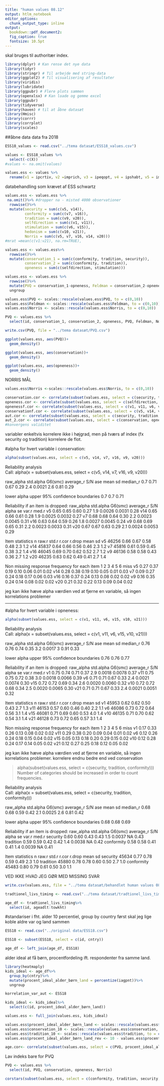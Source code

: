 ---
title: "human values 08.12"
output: htlm_notebook
editor_options: 
  chunk_output_type: inline
output:   
  bookdown::pdf_document2:
  fig_caption: true
  fontsize: 10.5pt
---

skal bruges til authoritær index. 
```{r hente-pakker, message=FALSE, include=FALSE, echo=FALSE}
library(dplyr) # Kan rense det nye data
library(tidyr)
library(stringr) # Til arbejde med string-data
library(ggplot2) # Til visualisering af resultater
library(viridis)
library(lubridate)
library(ggpubr) # Flere plots sammen
library(openxlsx) # Kan loade og gemme excel
library(ggpubr)
library(tidyverse)
library(haven) # til at åbne datasæt 
library(Hmisc)
library(corrr)
library(corrplot)
library(scales)
```


##åbne data 
data fra 2018
```{r åben data, message=FALSE, include=F, echo=FALSE}
ESS18_values <- read.csv("../tema datasæt/ESS18_values.csv")
```

```{r}
values <- ESS18_values %>%
  select(-c(X))
#values <- na.omit(values)
```


```{r}
values.ess <- values %>%
  rename(v1 = ipcrtiv, v2 =imprich, v3 = ipeqopt, v4 = ipshabt, v5 = impsafe, v6 = impdiff, v7 = ipfrule, v8 = ipudrst, v9 = ipmodst, v10 = ipgdtim, v11 = impfree, v12 = iphlppl, v13 = ipsuces, v14 = ipstrgv, v15 = ipadvnt, v16 = ipbhprp, v17 = iprspot, v18 = iplylfr, v19 = impenv, v20 = imptrad, v21 = impfun)
```

databehandling som krævet af ESS schwartz
```{r}
values.ess <- values.ess %>%
 na.omit()%>% #dropper na - misted 4000 observationer
  rowwise()%>%
  mutate(security = sum(c(v5, v14)), 
         conformity = sum(c(v7, v16)),
         tradition = sum(c(v9, v20)),
         selfdirection = sum(c(v1, v11)),
         stimulation = sum(c(v6, v15)),
         hedonism = sum(c(v10, v21)),
         Norris = sum(c(v5, v7, v16, v14, v20)))
#mrat =mean(c(v1:v21), na.rm=TRUE),
```


```{r}
values.ess <- values.ess%>%
  rowwise()%>%
  mutate(conservation_1 = sum(c(conformity, tradition, security)), 
         conservation_2 = sum(c(conformity, tradition)),
         opneness = sum(c(selfdirection, stimulation)))
```




```{r}
values.ess <- values.ess %>%
  rowwise()%>%
  mutate(PVQ = conservation_1-opneness, Feldman = conservation_2-opneness)%>%
  ungroup
```


```{r, message=FALSE, include=FALSE, echo=FALSE}
values.ess$PVQ <- scales::rescale(values.ess$PVQ, to = c(0,10))
values.ess$Feldman <- scales::rescale(values.ess$Feldman, to = c(0,10))
values.ess$Norris <- scales::rescale(values.ess$Norris, to = c(0,10))
```


```{r, message=FALSE, include=FALSE, echo=FALSE}
PVQ <- values.ess %>%
  select(id, conservation_1, conservation_2, opneness, PVQ, Feldman, Norris)
```


```{r}
write.csv(PVQ, file = "../tema datasæt/PVQ.csv")
```

```{r}
ggplot(values.ess, aes(PVQ))+
  geom_density()
```

```{r}
ggplot(values.ess, aes(conservation))+
  geom_density()
```

```{r}
ggplot(values.ess, aes(opneness))+
  geom_density()
```
NORRIS MÅL
```{r}
values.ess$Norris <-scales::rescale(values.ess$Norris, to = c(0,10))

```


```{r, message=F, echo=F, include=F}
conservation.cor <- correlate(subset(values.ess, select = c(security, tradition, conformity)))
opneness.cor <- correlate(subset(values.ess, select = c(selfdirection, stimulation)))
opnenessf.cor <- correlate(subset(values.ess, select = c(v1, v11, v6, v15)))
conservationf.cor <- correlate(subset(values.ess, select = c(v5, v14, v7, v16, v9, v20)))
aut.cor <- correlate(subset(values.ess, select = c(security, tradition, conformity, selfdirection, stimulation))) 
aut_2.cor <- correlate(subset(values.ess, select = c(conservation, opneness)))
#konvergens validitet
```
variabler enkeltvis korrelere ikke i højgrad, men på tværs af index (fx security og tradition) korrelere de flot.  


#alpha for hvert variable i conservation: 
```{r, message=F, echo=F, include=F}
alpha(subset(values.ess, select = c(v5, v14, v7, v16, v9, v20)))
```
Reliability analysis   
Call: alpha(x = subset(values.ess, select = c(v5, v14, v7, v16, v9, 
    v20)))

  raw_alpha std.alpha G6(smc) average_r S/N    ase mean   sd median_r
       0.7      0.71    0.67      0.29 2.4 0.0021  2.6 0.81     0.29

 lower alpha upper     95% confidence boundaries
0.7 0.7 0.71 

 Reliability if an item is dropped:
    raw_alpha std.alpha G6(smc) average_r S/N alpha se  var.r med.r
v5       0.65      0.65    0.60      0.27 1.9   0.0026 0.0031  0.28
v14      0.65      0.66    0.61      0.28 1.9   0.0025 0.0032  0.27
v7       0.68      0.68    0.64      0.30 2.2   0.0023 0.0045  0.31
v16      0.63      0.64    0.59      0.26 1.8   0.0027 0.0045  0.24
v9       0.68      0.69    0.65      0.31 2.2   0.0023 0.0033  0.31
v20      0.67      0.67    0.63      0.29 2.1   0.0024 0.0053  0.29

 Item statistics 
        n raw.r std.r r.cor r.drop mean  sd
v5  46256  0.66  0.67  0.58   0.48  2.3 1.2
v14 45837  0.64  0.66  0.56   0.46  2.3 1.2
v7  45816  0.61  0.59  0.45   0.38  3.2 1.4
v16 46045  0.69  0.70  0.62   0.52  2.7 1.2
v9  46136  0.58  0.58  0.43   0.36  2.7 1.2
v20 46235  0.63  0.62  0.49   0.41  2.7 1.4

Non missing response frequency for each item
       1    2    3    4    5    6 miss
v5  0.27 0.37 0.19 0.10 0.06 0.01 0.02
v14 0.28 0.38 0.19 0.10 0.05 0.01 0.03
v7  0.09 0.27 0.24 0.18 0.17 0.06 0.03
v16 0.16 0.37 0.24 0.13 0.08 0.02 0.02
v9  0.16 0.35 0.24 0.14 0.08 0.02 0.02
v20 0.21 0.32 0.22 0.13 0.09 0.04 0.02

jeg kan ikke hæve alpha værdien ved at fjerne en variable, så ingen korrelations problemer

----------------
#alpha for hvert variable i opneness: 
```{r, message=F, echo=F, include=F}
alpha(subset(values.ess, select = c(v1, v11, v6, v15, v10, v21)))
```
Reliability analysis   
Call: alpha(x = subset(values.ess, select = c(v1, v11, v6, v15, v10, 
    v21)))

  raw_alpha std.alpha G6(smc) average_r S/N    ase mean   sd median_r
      0.76      0.76    0.74      0.35 3.2 0.0017    3 0.91     0.33

 lower alpha upper     95% confidence boundaries
0.76 0.76 0.77 

 Reliability if an item is dropped:
    raw_alpha std.alpha G6(smc) average_r S/N alpha se  var.r med.r
v1       0.75      0.74    0.71      0.37 2.9   0.0018 0.0078  0.37
v11      0.75      0.75    0.72      0.38 3.0   0.0018 0.0066  0.39
v6       0.71      0.71    0.67      0.33 2.4   0.0021 0.0074  0.30
v15      0.72      0.72    0.69      0.34 2.6   0.0020 0.0060  0.32
v10      0.72      0.72    0.68      0.34 2.5   0.0020 0.0065  0.30
v21      0.71      0.71    0.67      0.33 2.4   0.0021 0.0051  0.32

 Item statistics 
        n raw.r std.r r.cor r.drop mean  sd
v1  45953  0.62  0.62  0.50   0.43  2.7 1.3
v11 46153  0.57  0.60  0.46   0.40  2.2 1.1
v6  46086  0.73  0.72  0.64   0.56  3.1 1.4
v15 46081  0.71  0.69  0.60   0.53  4.0 1.4
v10 46135  0.71  0.70  0.62   0.54  3.1 1.4
v21 46128  0.73  0.72  0.65   0.57  3.1 1.4

Non missing response frequency for each item
       1    2    3    4    5    6 miss
v1  0.17 0.33 0.26 0.13 0.08 0.02 0.02
v11 0.29 0.38 0.20 0.09 0.04 0.01 0.02
v6  0.12 0.26 0.24 0.18 0.15 0.04 0.02
v15 0.05 0.13 0.18 0.20 0.29 0.15 0.02
v10 0.12 0.28 0.24 0.17 0.14 0.05 0.02
v21 0.12 0.27 0.25 0.18 0.12 0.05 0.02

jeg kan ikke hæve alpha værdien ved at fjerne en variable, så ingen korrelations problemer. korrelere endnu bedre end ved conservation

> alpha(subset(values.ess, select = c(security, tradition, conformity)))
Number of categories should be increased  in order to count frequencies. 

Reliability analysis   
Call: alpha(x = subset(values.ess, select = c(security, tradition, 
    conformity)))

  raw_alpha std.alpha G6(smc) average_r S/N    ase mean   sd median_r
      0.68      0.68    0.59      0.42 2.1 0.0025  2.6 0.81     0.42

 lower alpha upper     95% confidence boundaries
0.68 0.68 0.69 

 Reliability if an item is dropped:
           raw_alpha std.alpha G6(smc) average_r S/N alpha se var.r med.r
security        0.60      0.60    0.43      0.43 1.5   0.0037    NA  0.43
tradition       0.59      0.59    0.42      0.42 1.4   0.0038    NA  0.42
conformity      0.58      0.58    0.41      0.41 1.4   0.0039    NA  0.41

 Item statistics 
               n raw.r std.r r.cor r.drop mean  sd
security   45634  0.77  0.78  0.59   0.49  2.3 1.0
tradition  45880  0.78  0.78  0.60   0.50  2.7 1.0
conformity 45483  0.80  0.79  0.61   0.50  3.0 1.1

VED IKKE HVAD JEG GØR MED MISSING SVAR

```{r}
write.csv(values.ess, file = "../tema datasæt/behandlet human values 081220.csv")
```

```{r}
tradtionel_livs_timing <- read.csv("../tema datasæt/tradtionel_livs_timing.csv")
```

```{r, , message=T, include=F}
age_df <- tradtionel_livs_timing%>%
  select(id, ageadlt:towkht)
```


#standariser i fht. alder 10 percentiel, group by country
først skal jeg lige koble aldre var og land sammen
```{r}
ESS18 <- read.csv("../original data/ESS18.csv")
```

```{r, message=FALSE, include=FALSE, echo=FALSE}
ESS18 <- subset(ESS18, select = c(id, cntry))
```

```{r, message=FALSE, include=FALSE, echo=FALSE}
age_df <- left_join(age_df, ESS18)
```

alder ideal at få børn, procentfordeling ift. respondenter fra samme land. 
```{r, message=FALSE, include=FALSE, echo=FALSE}

library(heatmaply)
kids_ideal <- age_df%>%
  group_by(cntry)%>%
  mutate(procent_ideal_alder_børn_land = percentize(iagpnt))%>%
  ungroup
```


```{r}
korrelation_var_aut <- ESS18
```


```{r}
kids_ideal <- kids_ideal%>%
  select(c(id, procent_ideal_alder_børn_land))
```

```{r, message=FALSE, include=FALSE, echo=FALSE}
values.ess <- full_join(values.ess, kids_ideal)
```
```{r, message=FALSE, include=FALSE, echo=FALSE}
values.ess$procent_ideal_alder_børn_land <- scales::rescale(values.ess$procent_ideal_alder_børn_land, to = c(0, 10))
values.ess$conservation_10 <- scales::rescale(values.ess$conservation, to = c(0, 10))
values.ess$tradition_10 <- scales::rescale(values.ess$tradition, to = c(0, 10))
values.ess$procent_ideal_alder_børn_land_rev <- 10 - values.ess$procent_ideal_alder_børn_land
```


```{r, message=FALSE, include=FALSE, echo=FALSE}
age.cor<- correlate(subset(values.ess, select = c(PVQ, procent_ideal_alder_børn_land, conservation_10, tradition_10, procent_ideal_alder_børn_land_rev)))

```

Lav indeks bare for PVQ
```{r, message=FALSE, include=FALSE, echo=FALSE}
PVQ <- values.ess %>%
  select(id, PVQ, conservation, opneness, Norris)
```





```{r}
corstars(subset(values.ess, select = c(conformity, tradition, security, selfdirection, stimulation)), result = "latex")
```
```{r}

```







































